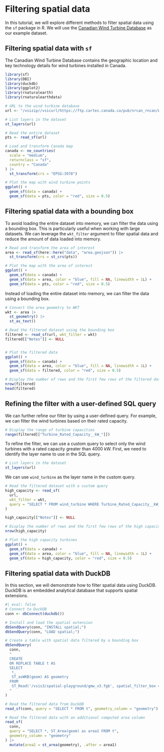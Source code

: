 # Filtering spatial data

In this tutorial, we will explore different methods to filter spatial data using the `sf` package in R. We will use the [Canadian Wind Turbine Database](https://open.canada.ca/data/en/dataset/79fdad93-9025-49ad-ba16-c26d718cc070) as our example dataset.

## Filtering spatial data with `sf`

The Canadian Wind Turbine Database contains the geographic location and key technology details for wind turbines installed in Canada.

```r
library(sf)
library(DBI)
library(duckdb)
library(ggplot2)
library(rnaturalearth)
library(rnaturalearthdata)

# URL to the wind turbine database
url <- "/vsizip//vsicurl/https://ftp.cartes.canada.ca/pub/nrcan_rncan/Wind-energy_Energie-eolienne/wind_turbines_database/wind_turbine_database_en.gdb.zip"

# List layers in the dataset
st_layers(url)

# Read the entire dataset
pts <- read_sf(url)

# Load and transform Canada map
canada <- ne_countries(
  scale = "medium",
  returnclass = "sf",
  country = "Canada"
) |>
  st_transform(crs = "EPSG:3978")

# Plot the map with wind turbine points
ggplot() +
  geom_sf(data = canada) +
  geom_sf(data = pts, color = "red", size = 0.5)
```

## Filtering spatial data with a bounding box

To avoid loading the entire dataset into memory, we can filter the data using a bounding box. This is particularly useful when working with large datasets. We can leverage the `wkt_filter` argument to filter spatial data and reduce the amount of data loaded into memory.

```r
# Read and transform the area of interest
area <- read_sf(here::here("data", "area.geojson")) |>
  st_transform(crs = st_crs(pts))

# Plot the map with the area of interest
ggplot() +
  geom_sf(data = canada) +
  geom_sf(data = area, color = "blue", fill = NA, linewidth = 1L) +
  geom_sf(data = pts, color = "red", size = 0.5)
```

Instead of loading the entire dataset into memory, we can filter the data using a bounding box.

```r
# Convert the area geometry to WKT
wkt <- area |>
  st_geometry() |>
  st_as_text()

# Read the filtered dataset using the bounding box
filtered <- read_sf(url, wkt_filter = wkt)
filtered[["Notes"]] <- NULL


# Plot the filtered data
ggplot() +
  geom_sf(data = canada) +
  geom_sf(data = area, color = "blue", fill = NA, linewidth = 1L) +
  geom_sf(data = filtered, color = "red", size = 0.5)

# Display the number of rows and the first few rows of the filtered data
nrow(filtered)
head(filtered)
```

## Refining the filter with a user-defined SQL query

We can further refine our filter by using a user-defined query. For example, we can filter the wind turbines based on their rated capacity.

```r
# Display the range of turbine capacities
range(filtered[["Turbine_Rated_Capacity__kW_"]])
```

To refine the filter, we can use a custom query to select only the wind turbines with a rated capacity greater than 4000 kW. First, we need to identify the layer name to use in the SQL query.

```r
# List layers in the dataset
st_layers(url)
```

We can use `wind_turbine` as the layer name in the custom query.

```r

# Read the filtered dataset with a custom query
high_capacity <- read_sf(
  url,
  wkt_filter = wkt,
  query = "SELECT * FROM wind_turbine WHERE Turbine_Rated_Capacity__kW_ > 4000"
)

high_capacity[["Notes"]] <- NULL

# Display the number of rows and the first few rows of the high capacity data
nrow(high_capacity)

# Plot the high capacity turbines
ggplot() +
  geom_sf(data = canada) +
  geom_sf(data = area, color = "blue", fill = NA, linewidth = 1L) +
  geom_sf(data = high_capacity, color = "red", size = 0.5)
```

## Filtering spatial data with DuckDB

In this section, we will demonstrate how to filter spatial data using DuckDB. DuckDB is an embedded analytical database that supports spatial extensions.

```r
#| eval: false
# Connect to DuckDB
conn <- dbConnect(duckdb())

# Install and load the spatial extension
dbSendQuery(conn, "INSTALL spatial;")
dbSendQuery(conn, "LOAD spatial;")

# Create a table with spatial data filtered by a bounding box
dbSendQuery(
  conn,
  "
  CREATE
  OR REPLACE TABLE t AS
  SELECT
   *,
   ST_asWKB(geom) AS geometry
  FROM
   ST_Read('/vsis3/spatial-playground/gmw_v3.fgb', spatial_filter_box = {'min_x' : - 30, 'min_y' : 0, 'max_x' : - 50, 'max_y' : 45});
  "
)

# Read the filtered data from DuckDB
read_sf(conn, query = "SELECT * FROM t", geometry_column = "geometry")

# Read the filtered data with an additional computed area column
read_sf(
  conn,
  query = "SELECT *, ST_Area(geom) as area1 FROM t",
  geometry_column = "geometry"
) |>
  mutate(area2 = st_area(geometry), .after = area1)
```

